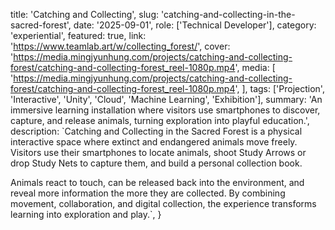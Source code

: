   title: 'Catching and Collecting',
  slug: 'catching-and-collecting-in-the-sacred-forest',
  date: '2025-09-01',
  role: ['Technical Developer'],
  category: 'experiential',
  featured: true,
  link: 'https://www.teamlab.art/w/collecting_forest/',
  cover:
    'https://media.mingjyunhung.com/projects/catching-and-collecting-forest/catching-and-collecting-forest_reel-1080p.mp4',
  media: [
    'https://media.mingjyunhung.com/projects/catching-and-collecting-forest/catching-and-collecting-forest_reel-1080p.mp4',
  ],
  tags: ['Projection', 'Interactive', 'Unity', 'Cloud', 'Machine Learning', 'Exhibition'],
  summary:
    'An immersive learning installation where visitors use smartphones to discover, capture, and release animals, turning exploration into playful education.',
  description: `Catching and Collecting in the Sacred Forest is a physical interactive space where extinct and endangered animals move freely. Visitors use their smartphones to locate animals, shoot Study Arrows or drop Study Nets to capture them, and build a personal collection book.
  
  Animals react to touch, can be released back into the environment, and reveal more information the more they are collected. By combining movement, collaboration, and digital collection, the experience transforms learning into exploration and play.`,
}
